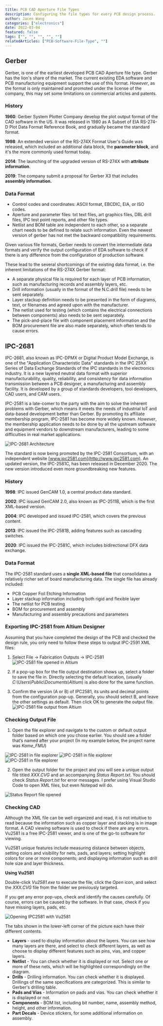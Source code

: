 ---
title: PCB CAD Aperture File Types
description: Configuring the file types for every PCB design process.
author: Jacen Wang
categories: ["electronics"]
date: 2022-03-04
featured: false
tags: ["", "", "", "", ""]
relatedArticles: ["PCB-Software-File-Type", ""]
---

##   Gerber

Gerber, is one of the earliest developed PCB CAD Aperture file type. Gerber has the lion's share of the market. The current existing EDA software and PCB manufacturing equipment support the use of this format. *However*, as the format is only maintained and promoted under the license of the company, this may set some limitations on commercial articles and patents.

### History
**1960**: Gerber System Plotter Company develop the plot output format of the CAD software in the US. It was released in 1980 as A Subset of EIA RS-274-D Plot Data Format Reference Book, and gradually became the standard format. 

**1998**: An extended version of the RS-274X Format User's Guide was released, which included an additional data block, the **parameter block**, and it's the more commonly used format today. 

**2014**: The launching of the upgraded version of RS-274X with **attribute information**. 

**2019**: The company submit a proposal for Gerber X3 that includes **assembly information.** 



### Data Format
- Control codes and coordinates: ASCII format, EBCDIC, EIA, or ISO codes. 
- Aperture and parameter files: txt text files, art graphics files, DRL drill files, IPC test point reports, and other file types. 
- Netlist and BOM table are independent to each other, so a separate chart needs to be defined to relate such information. Even the newest version of gerber has not met the backward compatibility requirements. 

Given various file formats, Gerber needs to convert the intermediate data formats and verify the output configuration of EDA software to check if there is any difference from the configuration of production software.

These lead to the several shortcomings of the existing data format, i.e. the inherent limitations of the RS-274X Gerber format:
- A separate physical file is required for each layer of PCB information, such as manufacturing records and assembly layers, etc. 
- Drill information (usually in the format of the N.C.drill file) needs to be sent separately.
- Layer stackup definition needs to be presented in the form of diagrams, text, or filenames and agreed upon with the manufacturer. 
- The netlist used for testing (which contains the electrical connections between components) also needs to be sent separately. 
- The pick-and-place file with component placement information and the BOM procurement file are also made separately, which often tends to cause errors.



##  IPC-2681

IPC-2681, also known as IPC-DPMX or Digital Product Model Exchange, is one of the "Application Characteristic Data" standards in the IPC 25XX Series of Data Exchange Standards of the IPC standards in the electronics industry. It is a new layered neutral data format with superior manufacturability, quality, reliability, and consistency for data information transmission between a PCB designer, a manufacturing and assembly facility. It is developed by a group of standards developers, tool developers, CAD users, and CAM users.

IPC-2581 is a late-comer to the party with the aim to solve the inherent problems with Gerber, which means it meets the needs of industrial IoT and data-based development better than Gerber. By promoting its affiliate membership program, IPC-2581 has become more widely known. *However*, the membership application needs to be done by all the upstream software and equipment vendors to downstream manufacturers, leading to some difficulties in real market applications.

![IPC-2681 Architecture](/images/CAD-Aperture-Files-01.png)

The standard is now being promoted by the IPC-2581 Consortium, with an independent website [www.ipc2581.com](http://www.ipc2581.com). An updated version, the IPC-2581C, has been released in December 2020. The new version introduced even more groundbreaking new features.

### History
**1998**: IPC issued GenCAM 1.0, a central product data standard. 

**2002**: IPC issued GenCAM 2.0, also known as IPC-2511B, which is the first XML-based version. 

**2004**: IPC developed and issued IPC-2581, which covers the previous content. 

**2013**: IPC issued the IPC-2581B, adding features such as cascading switches. 

**2020**: IPC issued the IPC-2581C, which includes bidirectional DFX data exchange. 



### Data Format
The IPC-2581 standard uses a **single XML-based file** that consolidates a relatively richer set of board manufacturing data. The single file has already included:
- PCB Copper Foil Etching Information
- Layer stackup information including both rigid and flexible layer
- The netlist for PCB testing
- BOM for procurement and assembly
- Manufacturing and assembly precautions and parameters


### Exporting IPC-2581 from Altium Designer
Assuming that you have completed the design of the PCB and checked the design rule, you only need to follow these steps to output IPC-2591 XML files:

1. Select File -> Fabrication Outputs -> IPC-2581
![IPC-2581 file opened in Altium](/images/CAD-Aperture-Files-02.png) 

2. If a pop-up box for the file output destination shows up, select a folder to save the file in. Directly selecting the default location, (usually *C:\Users\Public\Documents\Altium*) is also done for the same function.  

3. Confirm the version (A or B) of IPC2581, its units and decimal points from the configuration pop-up. Generally, you should select B, and leave the other settings as default. Then click OK to generate the output file.
![IPC-2581 file output from Altium](/images/CAD-Aperture-Files-03.png)

### Checking Output File
1. Open the file explorer and navigate to the custom or default output folder based on which one you chose earlier. You should see a folder that’s named after your project
(In my example below, the project name was *Kame_FMU*)

![IPC-2581 in file explorer](/images/CAD-Aperture-Files-04.png)
![IPC-2581 in file explorer](/images/CAD-Aperture-Files-04-2.png)
![IPC-2581 in file explorer](/images/CAD-Aperture-Files-04-3.png) 

2. Open the output folder for the project and you will see a unique output file titled *XXX.CVG* and an accompanying *Status Report.txt*. You should check *Status Report.txt* for error messages. I prefer using Visual Studio Code to open XML files, but even Notepad will do.

![Status Report file opened](/images/CAD-Aperture-Files-05.png)


### Checking CAD
Although the XML file can be well organized and read, it is not intuitive to read because the information such as copper layer and stacking is in image format. A CAD viewing software is used to check if there are any errors. Vu2581 is a free IPC-2581 viewer, and is one of the go-to software for viewing.

Vu2581 unique features include measuring distance between objects, setting colors and visibility for nets, pads, and layers; setting highlight colors for one or more components; and displaying information such as drill hole size and layer thickness.

**Using Vu2581** 

Double-click *Vu2581.exe* to execute the file, click the *Open* icon, and select the *XXX.CVG* file from the folder we previously targeted.

If you get any error pop-ups, check and identify the causes carefully. Of course, errors can be caused by the software. In that case, check if you have missing layers, pads, etc.

![Opening IPC2581 with Vu2581](/images/CAD-Aperture-Files-06.png)

The tabs shown in the lower-left corner of the picture each have their different contents.
- **Layers** - used to display information about the layers. You can see how many layers are there, and select to check different layers, as well as choose to display different features such as pins, vias, and copper layers. 
- **Netlist** - You can check whether it is displayed or not. Select one or more of these nets, which will be highlighted correspondingly on the diagram. 
- **Drills** - Drilling information. You can check whether it is displayed. Drillings of the same specifications are categorized. This is similar to Gerber's drilling table.
- **Pads and Vias** - Information on pads and vias. You can check whether it is displayed or not. 
- **Components** - BOM list, including bit number, name, assembly method, height, and other information.
- **Part Decals** - Device stickers, for some additional information on assembly.